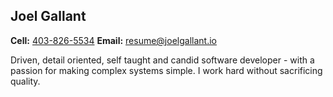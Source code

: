 ## Joel Gallant

**Cell:** [403-826-5534](tel:+14038265534)
**Email:** [resume@joelgallant.io](mailto:resume@joelgallant.io)

Driven, detail oriented, self taught and candid software developer - with a passion for making complex systems simple.
I work hard without sacrificing quality.
